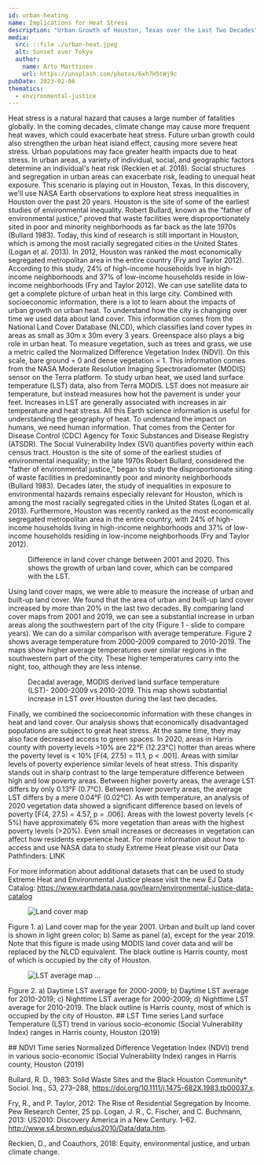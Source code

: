 ```yaml
---
id: urban-heating
name: Implications for Heat Stress
description: "Urban Growth of Houston, Texas over the Last Two Decades"
media:
  src: ::file ./urban-heat.jpeg
  alt: Sunset over Tokyo
  author:
    name: Arto Marttinen
    url: https://unsplash.com/photos/6xh7H5tWj9c
pubDate: 2023-02-06
thematics:
  - environmental-justice
---
```


<Block>
  <Prose>
Heat stress is a natural hazard that causes a large number of fatalities globally. In the coming decades, climate change may cause more frequent heat waves, which could exacerbate heat stress. Future urban growth could also strengthen the urban heat island effect, causing more severe heat stress. Urban populations may face greater health impacts due to heat stress.
  </Prose>
</Block>

<Block>
  <Prose>
In urban areas, a variety of individual, social, and geographic factors determine an individual's heat risk (Reckien et al. 2018). Social structures and segregation in urban areas can exacerbate risk, leading to unequal heat exposure. This scenario is playing out in Houston, Texas. In this discovery, we'll use NASA Earth observations to explore heat stress inequalities in Houston over the past 20 years.
  </Prose>
</Block>

<Block>
<Prose>
Houston is the site of some of the earliest studies of environmental inequality. Robert Bullard, known as the “father of environmental justice,”  proved that waste facilities were disproportionately sited in poor and minority neighborhoods as far back as the late 1970s (Bullard 1983). Today, this kind of research is still important in Houston, which is among the most racially segregated cities in the United States (Logan et al. 2013). In 2012, Houston was ranked the most economically segregated metropolitan area in the entire country (Fry and Taylor 2012). According to this study, 24% of high-income households live in high-income neighborhoods and 37% of low-income households reside in low-income neighborhoods (Fry and Taylor 2012).
</Prose>
</Block>



<Block>
<Prose>
We can use satellite data to get a complete picture of urban heat in this large city. Combined with socioeconomic information, there is a lot to learn about the impacts of urban growth on urban heat. To understand how the city is changing over time we used data about land cover. This information comes from the National Land Cover Database (NLCD), which classifies land cover types in areas as small as 30m x 30m every 3 years. Greenspace also plays a big role in urban heat. To measure vegetation, such as trees and grass, we use a metric called the Normalized Difference Vegetation Index (NDVI). On this scale, bare ground = 0 and dense vegetation = 1. This information comes from the NASA Moderate Resolution Imaging Spectroradiometer (MODIS) sensor on the Terra platform.
</Prose>
</Block>



<Block>
<Prose>
To study urban heat, we used land surface temperature (LST) data, also from Terra MODIS. LST does not measure air temperature, but instead measures how hot the pavement is under your feet. Increases in LST are generally associated with increases in air temperature and heat stress.
</Prose>
</Block>



<Block>
<Prose>
All this Earth science information is useful for understanding the geography of heat. To understand the impact on humans, we need human information. That comes from the Center for Disease Control (CDC) Agency for Toxic Substances and Disease Registry (ATSDR). The Social Vulnerability Index (SVI) quantifies poverty within each census tract.
</Prose>
</Block>

<Block>
  <Prose>
Houston is the site of some of the earliest studies of environmental inequality; in the late 1970s Robert Bullard, considered the “father of environmental justice,” began to study the disproportionate siting of waste facilities in predominantly poor and minority neighborhoods (Bullard 1983). Decades later, the study of inequalities in exposure to environmental hazards remains especially relevant for Houston, which is among the most racially segregated cities in the United States (Logan et al. 2013). Furthermore, Houston was recently ranked as the most economically segregated metropolitan area in the entire country, with 24% of high-income households living in high-income neighborhoods and 37% of low-income households residing in low-income neighborhoods (Fry and Taylor 2012).
  </Prose>
</Block>

<Block>
  <Figure>
    <Map
      datasetId='urban-heating'
      layerId='houston-landcover'
      dateTime='2001-01-01'
      compareDateTime='2019-01-01'
    />
    <Caption>
      Difference in land cover change between 2001 and 2020. This shows the growth of urban land cover, which can be compared with the LST.
    </Caption>
  </Figure>
</Block>


<Block>
  <Prose>
    Using land cover maps, we were able to measure the increase of urban and built-up land cover. We found that the area of urban and built-up land cover increased by more than 20% in the last two decades. By comparing land cover maps from 2001 and 2019, we can see a substantial increase in urban areas along the southwestern part of the city (Figure 1 - slide to compare years). We can do a similar comparison with average temperature. Figure 2 shows average temperature from 2000-2009 compared to 2010-2019. The maps show higher average temperatures over similar regions in the southwestern part of the city. These higher temperatures carry into the night, too, although they are less intense.
  </Prose>
</Block>

<Block>
  <Figure>
    <Map
      datasetId='urban-heating'
      layerId='houston-lst-day'
      dateTime='2000-01-01'
      compareDateTime='2010-01-01'
    />
    <Caption>
      Decadal average, MODIS derived land surface temperature (LST)- 2000-2009 vs 2010-2019. This map shows substantial increase in LST over Houston during the last two decades.
    </Caption>
  </Figure>
</Block>


<Block>
  <Prose>
    Finally, we combined the socioeconomic information with these changes in heat and land cover. Our analysis shows that economically disadvantaged populations are subject to great heat stress. At the same time, they may also face decreased access to green spaces. In 2020, areas in Harris county with poverty levels >10% are 22°F (12.23°C) hotter than areas where the poverty level is < 10% [F(4, 27.5) = 11.1, p < .001]. Areas with similar levels of poverty experience similar levels of heat stress. This disparity stands out in sharp contrast to the large temperature difference between high and low poverty areas. Between higher poverty areas, the average LST differs by only 0.13°F (0.7°C). Between lower poverty areas, the average LST differs by a mere 0.04°F (0.02°C).
  </Prose>
</Block>

<Block>
  <Prose>
    
  </Prose>
</Block>

<Block>
  <Prose>
    As with temperature, an analysis of 2020 vegetation data showed a significant difference based on levels of poverty [F(4, 27.5) = 4.57, p = .006]. Areas with the lowest poverty levels (< 5%) have approximately 6% more vegetation than areas with the highest poverty levels (>20%). Even small increases or decreases in vegetation can affect how residents experience heat.
  </Prose>
</Block>
<Block> 
  <Prose>
  For more information about how to access and use NASA data to study Extreme Heat please visit our Data Pathfinders: LINK

  For more information about additional datasets that can be used to study Extreme Heat and Environmental Justice please visit the new EJ Data Catalog: https://www.earthdata.nasa.gov/learn/environmental-justice-data-catalog 
  </Prose>
</Block>


<Block>
  <Figure>
    <Image     
      src="http://via.placeholder.com/256x128?text=align-left" 
    alt="Land cover map"
    />
  </Figure>
  <Prose>
    Figure 1. a) Land cover map for the year 2001. Urban and built up land cover is shown in light green color; b) Same as panel (a), except for the year 2019. Note that this figure is made using MODIS land cover data and will be replaced by the NLCD equivalent. The black outline is Harris county, most of which is occupied by the city of Houston.
  </Prose>
</Block>


<Block>
  <Figure>
    <Image     
      src={new URL('./HOUS_LST.jpg', import.meta.url).href}
      alt='LST average map'
   />
    <Caption> ... </Caption>
  </Figure>
  <Prose>
    Figure 2. a) Daytime LST average for 2000-2009; b) Daytime LST average for 2010-2019; c) Nighttime LST average for 2000-2009; d) Nighttime LST average for 2010-2019. The black outline is Harris county, most of which is occupied by the city of Houston.
  </Prose>
</Block>

<Block>
  <Prose>
    ## LST Time series
    Land surface Temperature (LST) trend in various socio-economic (Social Vulnerability Index) ranges in Harris county, Houston (2019)
  </Prose>
  <Figure>
    <Chart
      dataPath={new URL('./harris-lst-svi-2019.csv', import.meta.url).href}
      dateFormat="%B"
      idKey='SVI %'
      xKey='2019 Months'
      yKey='LST'
      yAxisLabel='K'
    />
    <Caption
    />
  </Figure>
</Block>



<Block>
  <Prose>
    ## NDVI Time series
    Normalized Difference Vegetation Index (NDVI) trend in various socio-economic (Social Vulnerability Index) ranges in Harris county, Houston (2019)
  </Prose>
  <Figure>
    <Chart
      dataPath={new URL('./harris-ndvi-svi-2019.csv', import.meta.url).href}
      dateFormat="%Y-%m-%d"
      idKey='SVI %'
      xKey='Date'
      yKey='NDVI'
    />
    <Caption
    />
  </Figure>
</Block>

<Block>
  <Prose>
     
Bullard, R. D., 1983: Solid Waste Sites and the Black Houston Community*. Sociol. Inq., 53, 273–288, https://doi.org/10.1111/j.1475-682X.1983.tb00037.x.

Fry, R., and P. Taylor, 2012: The Rise of Residential Segregation by Income. Pew Research Center, 25 pp.
Logan, J. R., C. Fischer, and C. Buchmann, 2013: US2010: Discovery America in a New Century. 1–62. http://www.s4.brown.edu/us2010/Data/data.htm.

Reckien, D., and Coauthors, 2018: Equity, environmental justice, and urban climate change.

</Prose>
</Block>

